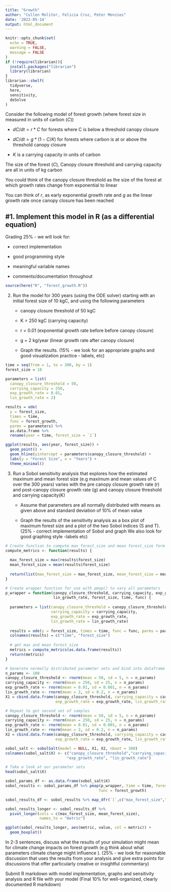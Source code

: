 ```yaml
---
title: "Growth"
author: "Cullen Molitor, Felicia Cruz, Peter Menzies"
date: '2022-05-14'
output: html_document
---
```


```r
knitr::opts_chunk$set(
  echo = TRUE,
  warning = FALSE,
  message = FALSE
)
if (!require(librarian)){
  install.packages("librarian")
  library(librarian)
}
librarian::shelf(
  tidyverse,
  here, 
  sensitivity,
  deSolve
)
```

Consider the following model of forest growth (where forest size in measured in units of carbon ($C$))

- $dC/dt = r*C$ for forests where C is below a threshold canopy closure

- $dC/dt = g*(1- C/K)$ for forests where carbon is at or above the threshold canopy closure

- $K$ is a carrying capacity in units of carbon

The size of the forest ($C$), Canopy closure threshold and carrying capacity are all in units of kg carbon

You could think of the canopy closure threshold as the size of the forest at which growth rates change from exponential to linear

You can think of $r$, as early exponential growth rate and $g$ as the linear growth rate once canopy closure has been reached

## #1. Implement this model in R (as a differential equation) 

Grading 25% - we will look for:

- correct implementation 

- good programming style

- meaningful variable names

- comments/documentation throughout

```r
source(here("R", "forest_growth.R"))
```

2. Run the model for 300 years (using the ODE solver) starting with an initial forest size of 10 kgC, and using the following parameters

   * canopy closure threshold of 50 kgC

   * K = 250 kgC (carrying capacity)

   * r = 0.01 (exponential growth rate before before canopy closure)

   * g = 2 kg/year (linear growth rate after canopy closure)

   * Graph the results. (15% - we look for an appropriate graphs and good visualization practice - labels, etc)

```r
time = seq(from = 1, to = 300, by = 1) 
forest_size = 10

parameters = list(
  canopy_closure_threshold = 50,
  carrying_capacity = 250,
  exp_growth_rate = 0.01,
  lin_growth_rate = 2)

results = ode(
  y = forest_size, 
  times = time, 
  func = forest_growth, 
  parms = parameters) %>% 
  as.data.frame %>% 
  rename(year = time, forest_size = `1`)
```

```r
ggplot(results, aes(year, forest_size)) + 
  geom_point() + 
  geom_hline(yintercept = parameters$canopy_closure_threshold) +
  labs(y = "Forest Size", x = "Years") + 
  theme_minimal()
```


3. Run a Sobol sensitivity analysis that explores how the estimated maximum and mean forest size (e.g maximum and mean values of C over the 300 years) varies with the pre canopy closure growth rate (r) and post-canopy closure growth rate (g) and canopy closure threshold and carrying capacity(K)

   * Assume that parameters are all normally distributed with means as given above and standard deviation of 10% of mean value

   * Graph the results of the sensitivity analysis as a box plot of maximum forest size and a plot of the two Sobol indices (S and T). (25% - correct implementation of Sobol and graph We also look for good graphing style -labels etc)
   
```r
# Create function to compute max forest_size and mean forest_size form ode results
compute_metrics <- function(results) {
  
  max_forest_size = max(results$forest_size)
  mean_forest_size = mean(results$forest_size)
  
  return(list(max_forest_size = max_forest_size, mean_forest_size = mean_forest_size))
}
```

```r
# Create wrapper function for use with pmap() to vary all parameters 
p_wrapper = function(canopy_closure_threshold, carrying_capacity, exp_growth_rate, 
                     lin_growth_rate, forest_size, time, func) {
  
  parameters = list(canopy_closure_threshold = canopy_closure_threshold,
                    carrying_capacity = carrying_capacity,
                    exp_growth_rate = exp_growth_rate,
                    lin_growth_rate = lin_growth_rate)
  
  results = ode(y = forest_size, times = time, func = func, parms = parameters, method = "daspk") 
  colnames(results) = c("time", "forest_size")
  
  # get max and mean forest_size
  metrics = compute_metrics(as.data.frame(results))
  return(metrics)
}
```

```r
# Generate normally distributed parameter sets and bind into dataframe
n_params <- 100
canopy_closure_threshold <- rnorm(mean = 50, sd = 5, n = n_params)
carrying_capacity <- rnorm(mean = 250, sd = 25, n = n_params)
exp_growth_rate <- rnorm(mean = 0.01, sd = 0.001, n = n_params)
lin_growth_rate <- rnorm(mean = 2, sd = 0.2, n = n_params)
X1 = cbind.data.frame(canopy_closure_threshold, carrying_capacity = carrying_capacity,
                      exp_growth_rate = exp_growth_rate, lin_growth_rate = lin_growth_rate)

# Repeat to get second set of samples
canopy_closure_threshold <- rnorm(mean = 50, sd = 5, n = n_params)
carrying_capacity <- rnorm(mean = 250, sd = 25, n = n_params)
exp_growth_rate <- rnorm(mean = 0.01, sd = 0.001, n = n_params)
lin_growth_rate <- rnorm(mean = 2, sd = 0.2, n = n_params)
X2 = cbind.data.frame(canopy_closure_threshold, carrying_capacity = carrying_capacity,
                      exp_growth_rate = exp_growth_rate, lin_growth_rate = lin_growth_rate)

sobol_salt <- sobolSalt(model = NULL, X1, X2, nboot = 300)
colnames(sobol_salt$X) <- c("canopy_closure_threshold","carrying_capacity",
                           "exp_growth_rate", "lin_growth_rate")

# Take a look at our parameter sets
head(sobol_salt$X)
```

```r
sobol_params_df <- as.data.frame(sobol_salt$X)
sobol_results <- sobol_params_df %>% pmap(p_wrapper, time = time, forest_size = forest_size,
                                         func = forest_growth)

sobol_results_df <- sobol_results %>% map_dfr(`[`,c("max_forest_size","mean_forest_size"))

sobol_results_longer <- sobol_results_df %>%
  pivot_longer(cols = c(max_forest_size, mean_forest_size),
               names_to = "metric")

ggplot(sobol_results_longer, aes(metric, value, col = metric)) + 
  geom_boxplot()
```



In 2-3 sentences, discuss what the results of your simulation might mean for climate change impacts on forest growth (e.g think about what parameters climate change might influence ). (25% - we look for reasonable discussion that uses the results from your analysis and give extra points for discussions that offer particularly creative or insightful commentary)

Submit R markdown with model implementation, graphs and sensitivity analysis and R file with your model (Final 10% for well-organized, clearly documented R markdown)

